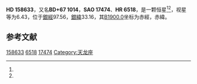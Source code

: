 {{Starbox begin
| name = HD 158633
}}
{{Starbox observe
| epoch = [[J2000.0|J2000.0]]
| constell = {{星座名待查}}<ref name=SIMBAD>{{cite web
 | url=http://simbad.u-strasbg.fr/simbad/sim-id?Ident=HR+6518
 | title =Pulsating variable Star
 | publisher=Centre de Données astronomiques de Strasbourg
 | work=SIMBAD
 | accessdate=2012-07-13}}</ref><ref name=DATA>{{cite web
 | url=http://vizier.u-strasbg.fr/viz-bin/VizieR-5?-out.add=.&-source=5050&-corr=PK=HR&-out.max=9999&HR=6518
 | title=VizieR Detailed Page
 | accessdate=2012-07-13
 | archive-date=2019-02-16
 | archive-url=https://web.archive.org/web/20190216090733/http://vizier.u-strasbg.fr/viz-bin/VizieR-5?-out.add=.&-source=5050&-corr=PK=HR&-out.max=9999&HR=6518
 | dead-url=no
 }}</ref>
| 星官 = 
| ra = {{RA|17|25|0.2}}<ref name=SIMBAD /><ref name=DATA />
| dec = {{DEC|+67|18|23}}<ref name=SIMBAD /><ref name=DATA />
| appmag_v = 6.43<ref name=SIMBAD /><ref name=DATA />
}}
{{Starbox character
| class = K0V<ref name=SIMBAD /><ref name=DATA />
| b-v = 0.76<ref name=SIMBAD /><ref name=DATA />
| u-b = 0.29<ref name=SIMBAD /><ref name=DATA />
| r-i = <ref name=SIMBAD /><ref name=DATA />
| variable = 
}}
{{Starbox astrometry
| radial_v = 0.29
| prop_mo_ra = -40
| parallax = 0.078
| p_error = 
}}
{{Starbox catalog
| names =BD+67 1014，[[SAO星表|SAO]] 17474，[[HD星表|HD]] 158633，[[HR星表|HR]] 6518}}
{{Starbox reference |Simbad=HR+6518}}
{{Starbox end}}

'''HD 158633'''，又名'''BD+67 1014'''，'''SAO 17474'''、'''HR 6518'''，是一颗恒星<ref name=SIMBAD /><ref name=DATA />，视星等为6.43，位于[[銀道座標系|銀經]]97.56，[[銀道座標系|銀緯]]33.16，其[[B1900.0|B1900.0]]坐标为赤經{{RA|17|25|18.4}}，赤緯{{DEC|+67|33.16|26}}。

== 参考文献 ==
{{reflist}}

{{star-stub}}

[[Category:HD和HDE天體|158633]]
[[Category:HR天體|6518]]
[[Category:SAO天體|17474]]
[[Category:天龙座|Category:天龙座]]